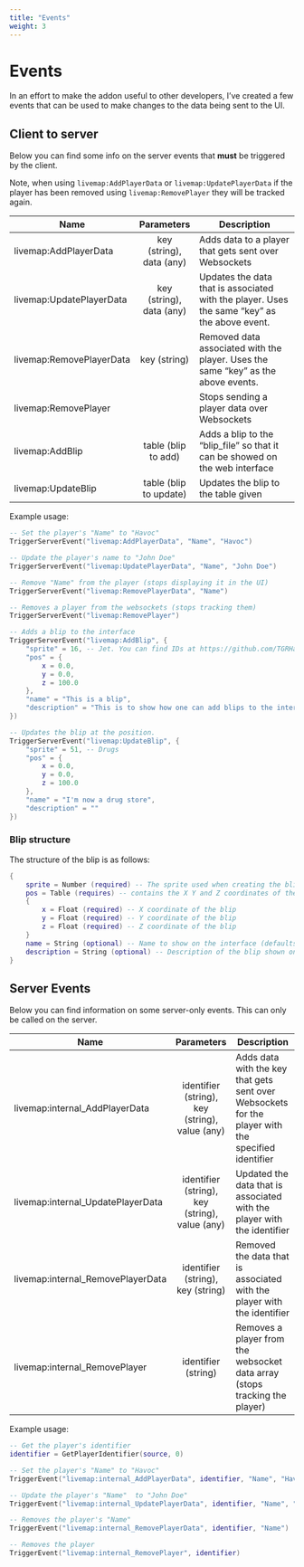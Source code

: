```yaml
---
title: "Events"
weight: 3
---
```


# Events

In an effort to make the addon useful to other developers, I've created a few events that can be used to make changes to the data being sent to the UI.

## Client to server

Below you can find some info on the server events that __must__ be triggered by the client.

Note, when using `livemap:AddPlayerData` or `livemap:UpdatePlayerData` if the player has been removed using `livemap:RemovePlayer` they will be tracked again.

| Name                     |        Parameters        | Description                                                                                  |
| ------------------------ | :----------------------: | -------------------------------------------------------------------------------------------- |
| livemap:AddPlayerData    | key (string), data (any) | Adds data to a player that gets sent over Websockets                                         |
| livemap:UpdatePlayerData | key (string), data (any) | Updates the data that is associated with the player. Uses the same "key" as the above event. |
| livemap:RemovePlayerData |       key (string)       | Removed data associated with the player. Uses the same "key" as the above events.            |
| livemap:RemovePlayer     |                          | Stops sending a player data over Websockets                                                  |
| livemap:AddBlip          |   table (blip to add)    | Adds a blip to the "blip_file" so that it can be showed on the web interface                 |
| livemap:UpdateBlip       |  table (blip to update)  | Updates the blip to the table  given                                                         |


Example usage:
```lua
-- Set the player's "Name" to "Havoc"
TriggerServerEvent("livemap:AddPlayerData", "Name", "Havoc")

-- Update the player's name to "John Doe"
TriggerServerEvent("livemap:UpdatePlayerData", "Name", "John Doe")

-- Remove "Name" from the player (stops displaying it in the UI)
TriggerServerEvent("livemap:RemovePlayerData", "Name")

-- Removes a player from the websockets (stops tracking them)
TriggerServerEvent("livemap:RemovePlayer")

-- Adds a blip to the interface
TriggerServerEvent("livemap:AddBlip", {
    "sprite" = 16, -- Jet. You can find IDs at https://github.com/TGRHavoc/live_map-interface/blob/master/js/src/markers.1.js#L64
    "pos" = {
        x = 0.0,
        y = 0.0,
        z = 100.0
    },
    "name" = "This is a blip",
    "description" = "This is to show how one can add blips to the interface"
})

-- Updates the blip at the position. 
TriggerServerEvent("livemap:UpdateBlip", {
    "sprite" = 51, -- Drugs
    "pos" = {
        x = 0.0,
        y = 0.0,
        z = 100.0
    },
    "name" = "I'm now a drug store",
    "description" = ""
})

```

### Blip structure
The structure of the blip is as follows:
```lua
{
    sprite = Number (required) -- The sprite used when creating the blip
    pos = Table (requires) -- contains the X Y and Z coordinates of the blip
    {
        x = Float (required) -- X coordinate of the blip
        y = Float (required) -- Y coordinate of the blip
        z = Float (required) -- Z coordinate of the blip
    }
    name = String (optional) -- Name to show on the interface (defaults to the name of the blip e.g. "Drugs")
    description = String (optional) -- Description of the blip shown on the interface
}
```

## Server Events

Below you can find information on some server-only events. This can only be called on the server.

| Name                              |                   Parameters                   | Description                                                                                        |
| --------------------------------- | :--------------------------------------------: | -------------------------------------------------------------------------------------------------- |
| livemap:internal_AddPlayerData    | identifier (string), key (string), value (any) | Adds data with the key that gets sent over Websockets for the player with the specified identifier |
| livemap:internal_UpdatePlayerData | identifier (string), key (string), value (any) | Updated the data that is associated with the player with the identifier                            |
| livemap:internal_RemovePlayerData |       identifier (string), key (string)        | Removed the data that is associated with the player with the identifier                            |
| livemap:internal_RemovePlayer     |              identifier (string)               | Removes a player from the websocket data array (stops tracking the player)                         |

Example usage:
```lua
-- Get the player's identifier
identifier = GetPlayerIdentifier(source, 0)

-- Set the player's "Name" to "Havoc"
TriggerEvent("livemap:internal_AddPlayerData", identifier, "Name", "Havoc")

-- Update the player's "Name"  to "John Doe"
TriggerEvent("livemap:internal_UpdatePlayerData", identifier, "Name", "John Doe")

-- Removes the player's "Name"
TriggerEvent("livemap:internal_RemovePlayerData", identifier, "Name")

-- Removes the player
TriggerEvent("livemap:internal_RemovePlayer", identifier)

```

